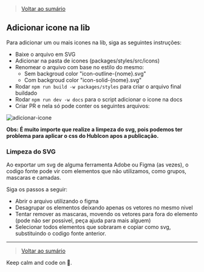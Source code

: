 
<Meta title="Guide/FAQ/Adicionar icone na lib" />

> [Voltar ao sumário](/?path=/docs/guide-faq-summary--page)

## Adicionar icone na lib

Para adicionar um ou mais icones na lib, siga as seguintes instruções:

- Baixe o arquivo em SVG
- Adicionar na pasta de icones (packages/styles/src/icons)
- Renomear o arquivo com base no estilo do mesmo:
  - Sem backgroud color "icon-outline-\{nome\}.svg"
  - Com backgroud color "icon-solid-\{nome\}.svg"
- Rodar `npm run build -w packages/styles` para criar o arquivo final buildado
- Rodar `npm run dev -w docs` para o script adicionar o icone na docs
- Criar PR e nela só pode conter os seguintes arquivos:

![adicionar-icone](/assets/img/faq/faq-adicionar-icone-na-lib-1.png)

**Obs: É muito importe que realize a limpeza do svg, pois podemos ter problema para aplicar o css do HubIcon apos a publicação.**

### Limpeza do SVG

Ao exportar um svg de alguma ferramenta Adobe ou Figma (as vezes), o codigo fonte pode vir com elementos que não utilizamos, como grupos, mascaras e camadas.

Siga os passos a seguir:

- Abrir o arquivo utilizando o figma
- Desagrupar os elementos deixando apenas os vetores no mesmo nivel
- Tentar remover as mascaras, movendo os vetores para fora do elemento (pode não ser possivel, peça ajuda para mais alguem)
- Selecionar todos elementos que sobraram e copiar como svg, substituindo o codigo fonte anterior.

---

> [Voltar ao sumário](/?path=/docs/guide-faq-summary--page)

Keep calm and code on 🤘.
